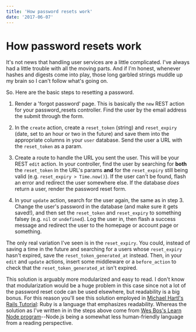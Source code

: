 ```yaml
---
title: 'How password resets work'
date: '2017-06-07'
---
```


# How password resets work

It's not news that handling user services are a little complicated. I've always had a little trouble with all the moving parts. And if I'm honest, whenever hashes and digests come into play, those long garbled strings muddle up my brain so I can't follow what's going on.

So. Here are the basic steps to resetting a password.

1. Render a 'forgot password' page. This is basically the `new` REST action for your password_resets controller. Find the user by the email address the submit through the form.

2. In the `create` action, create a `reset_token` (string) and `reset_expiry` (date, set to an hour or two in the future) and save them into the appropriate columns in your `user` database. Send the user a URL with the `reset_token` as a param.

3. Create a route to handle the URL you sent the user. This will be your REST `edit` action. In your controller, find the user by searching for **both** the `reset_token` in the URL's params **and** for the `reset_expiry` still being valid (e.g. `reset_expiry > Time.now()`). If the user can't be found, flash an error and redirect the user somewhere else. If the database _does_ return a user, render the password reset form.

4. In your `update` action, search for the user again, the same as in step 3. Change the user's password in the database (and make sure it gets saved!), and then set the `reset_token` and `reset_expiry` to something falsey (e.g. `nil` or `undefined`). Log the user in, then flash a success message and redirect the user to the homepage or account page or something.

The only real variation I've seen is in the `reset_expiry`. You could, instead of saving a time in the future and searching for a users whose `reset_expiry` hasn't expired, save the `reset_token_generated_at` instead. Then, in your `edit` and `update` actions, insert some middleware or a `before_action` to check that the `reset_token_generated_at` isn't expired.

This solution is arguably more modularized and easy to read. I don't know that modularization would be a huge problem in this case since not a lot of the password reset code can be used elsewhere, but readability is a big bonus. For this reason you'll see this solution employed in [Michael Hartl's Rails Tutorial](https://www.railstutorial.org/book): Ruby is a language that emphasizes readability. Whereas the solution as I've written in in the steps above come from [Wes Bos's Learn Node program](https://learnnode.com/)--Node.js being a somewhat less human-friendly language from a reading perspective.
